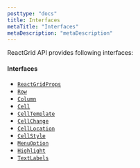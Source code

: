 ```yaml
---
posttype: "docs"
title: Interfaces
metaTitle: "Interfaces"
metaDescription: "metaDescription"
---
```


ReactGrid API provides following interfaces:

#### Interfaces

- [`ReactGridProps`](/docs/3.0/7-api/0-interfaces/1-reactgrid-props/)
- [`Row`](/docs/3.0/7-api/0-interfaces/2-row/)
- [`Column`](/docs/3.0/7-api/0-interfaces/3-column/)
- [`Cell`](/docs/3.0/7-api/0-interfaces/4-cell/)
- [`CellTemplate`](/docs/3.0/7-api/0-interfaces/5-cell-template/)
- [`CellChange`](/docs/3.0/7-api/1-types/2-cell-change/)
- [`CellLocation`](/docs/3.0/7-api/0-interfaces/6-cell-location/)
- [`CellStyle`](/docs/3.0/7-api/0-interfaces/7-cell-style/)
- [`MenuOption`](/docs/3.0/7-api/0-interfaces/8-menuoption/)
- [`Highlight`](/docs/3.0/7-api/0-interfaces/9-highlight/)
- [`TextLabels`](/docs/3.0/7-api/0-interfaces/90-textlabels/)